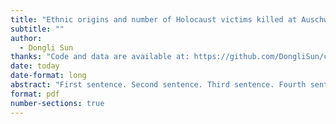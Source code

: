 ```yaml
---
title: "Ethnic origins and number of Holocaust victims killed at Auschwitz concentration camp"
subtitle: ""
author: 
  - Dongli Sun
thanks: "Code and data are available at: https://github.com/DongliSun/camp.git."
date: today
date-format: long
abstract: "First sentence. Second sentence. Third sentence. Fourth sentence."
format: pdf
number-sections: true
---
```



